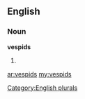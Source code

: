 ==English==

===Noun===
'''vespids'''

# {{plural of|[[vespid]]}}

[[Category:English plurals]]

[[ar:vespids]]
[[my:vespids]]